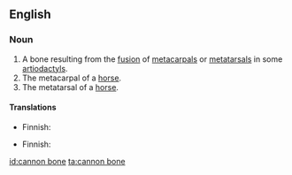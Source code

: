 ==English==

===Noun===
{{en-noun|head=[[cannon]] [[bone]]}}

# A bone resulting from the [[fusion]] of [[metacarpal]]s or [[metatarsal]]s in some [[artiodactyl]]s.
# The metacarpal of a [[horse]].
# The metatarsal of a [[horse]].

====Translations====
{{trans-top|metacarpal of a horse}}
* Finnish: {{t|fi|etusääriluu}}
{{trans-mid}}
{{trans-bottom}}

{{trans-top|metatarsal of a horse}}
* Finnish: {{t|fi|takasääriluu}}
{{trans-mid}}
{{trans-bottom}}

[[id:cannon bone]]
[[ta:cannon bone]]